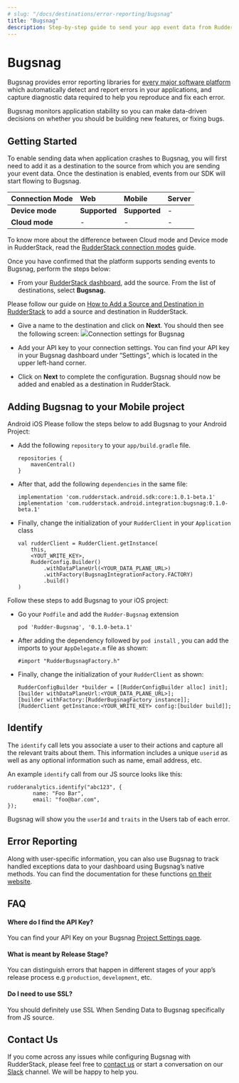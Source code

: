```yaml
---
# slug: "/docs/destinations/error-reporting/bugsnag"
title: "Bugsnag"
description: Step-by-step guide to send your app event data from RudderStack to Bugsnag.
---
```


# Bugsnag

Bugsnag provides error reporting libraries for [every major software platform](https://docs.bugsnag.com/platforms/) which automatically detect and report errors in your applications, and capture diagnostic data required to help you reproduce and fix each error.

Bugsnag monitors application stability so you can make data-driven decisions on whether you should be building new features, or fixing bugs.

## Getting Started

To enable sending data when application crashes to Bugsnag, you will first need to add it as a destination to the source from which you are sending your event data. Once the destination is enabled, events from our SDK will start flowing to Bugsnag.

| **Connection Mode** | **Web**       | **Mobile**    | **Server** |
| :------------------ | :------------ | :------------ | :--------- |
| **Device mode**     | **Supported** | **Supported** | -          |
| **Cloud mode**      | -             | -             | -          |

<div class="infoBlock">

To know more about the difference between Cloud mode and Device mode in RudderStack, read the <a href="https://rudderstack.com/docs/connections/rudderstack-connection-modes/">RudderStack connection modes</a> guide.

</div>

Once you have confirmed that the platform supports sending events to Bugsnag, perform the steps below:

- From your [RudderStack dashboard](https://app.rudderlabs.com/), add the source. From the list of destinations, select **Bugsnag.**

<div class="infoBlock">

Please follow our guide on <a href="https://rudderstack.com/docs/connections/adding-source-and-destination-rudderstack/">How to Add a Source and Destination in RudderStack</a> to add a source and destination in RudderStack.

</div>

- Give a name to the destination and click on **Next**. You should then see the following screen:
<img src="../../assets/bugsnag.png" /><span class="imageTitle">Connection settings for Bugsnag</span>

- Add your API key to your connection settings. You can find your API key in your Bugsnag dashboard under “Settings”, which is located in the upper left-hand corner.
- Click on **Next** to complete the configuration. Bugsnag should now be added and enabled as a destination in RudderStack.

## Adding Bugsnag to your Mobile project

<!--{% tabs %}
{% tab title="Android" %}
Please follow the steps below to add Bugsnag to your Android Project:

- Add the following `repository` to your `app/build.gradle` file.

```
repositories {
    mavenCentral()
}
```

- After that, add the following `dependencies` in the same file:

```
implementation 'com.rudderstack.android.sdk:core:1.0.1-beta.1'
implementation 'com.rudderstack.android.integration:bugsnag:0.1.0-beta.1'
```

- Finally, change the initialization of your `RudderClient` in your `Application` class

```
val rudderClient = RudderClient.getInstance(
    this,
    <YOUT_WRITE_KEY>,
    RudderConfig.Builder()
        .withDataPlaneUrl(<YOUR_DATA_PLANE_URL>)
        .withFactory(BugsnagIntegrationFactory.FACTORY)
        .build()
)
```

{% endtab %}

{% tab title="IOS" %}
Follow these steps to add Bugsnag to your iOS project:

- Go your `Podfile` and add the `Rudder-Bugsnag` extension

```
pod 'Rudder-Bugsnag', '0.1.0-beta.1'
```

- After adding the dependency followed by `pod install` , you can add the imports to your `AppDelegate.m` file as shown:

```
#import "RudderBugsnagFactory.h"
```

- Finally, change the initialization of your `RudderClient` as shown:

```
RudderConfigBuilder *builder = [[RudderConfigBuilder alloc] init];
[builder withDataPlaneUrl:<YOUR_DATA_PLANE_URL>];
[builder withFactory:[RudderBugsnagFactory instance]];
[RudderClient getInstance:<YOUR_WRITE_KEY> config:[builder build]];
```

{% endtab %}
{% endtabs %}-->

<Tabs>
  <TabList>
    <Tab>Android</Tab>
    <Tab>iOS</Tab>
  </TabList>
    <TabPanels>
      <TabPanel>
        Please follow the steps below to add Bugsnag to your Android Project:
<ul>
<li>Add the following <code class="inline-code">repository</code> to your <code class="inline-code">app/build.gradle</code> file.
<span>

```
repositories {
    mavenCentral()
}
```
</span>
</li>
<li>After that, add the following <code class="inline-code">dependencies</code> in the same file:
<span>

```
implementation 'com.rudderstack.android.sdk:core:1.0.1-beta.1'
implementation 'com.rudderstack.android.integration:bugsnag:0.1.0-beta.1'
```
</span>
</li>
<li>Finally, change the initialization of your <code class="inline-code">RudderClient</code> in your <code class="inline-code">Application</code> class
<span>

```
val rudderClient = RudderClient.getInstance(
    this,
    <YOUT_WRITE_KEY>,
    RudderConfig.Builder()
        .withDataPlaneUrl(<YOUR_DATA_PLANE_URL>)
        .withFactory(BugsnagIntegrationFactory.FACTORY)
        .build()
)
```
</span>
</li>
</ul>
      </TabPanel>
      <TabPanel>
        Follow these steps to add Bugsnag to your iOS project:
<ul>
<li>Go your <code class="inline-code">Podfile</code> and add the <code class="inline-code">Rudder-Bugsnag</code> extension
<span>

```
pod 'Rudder-Bugsnag', '0.1.0-beta.1'
```
</span>
</li>
<li>After adding the dependency followed by <code class="inline-code">pod install</code> , you can add the imports to your <code class="inline-code">AppDelegate.m</code> file as shown:
<span>

```
#import "RudderBugsnagFactory.h"
```
</span>
</li>
<li>Finally, change the initialization of your <code class="inline-code">RudderClient</code> as shown:
<span>

```
RudderConfigBuilder *builder = [[RudderConfigBuilder alloc] init];
[builder withDataPlaneUrl:<YOUR_DATA_PLANE_URL>];
[builder withFactory:[RudderBugsnagFactory instance]];
[RudderClient getInstance:<YOUR_WRITE_KEY> config:[builder build]];
```
</span>
</li>
</ul>
      </TabPanel>
    </TabPanels>
</Tabs>

## Identify

The `identify` call lets you associate a user to their actions and capture all the relevant traits about them. This information includes a unique `userid` as well as any optional information such as name, email address, etc.

An example `identify` call from our JS source looks like this:

```
rudderanalytics.identify("abc123", {
        name: "Foo Bar",
        email: "foo@bar.com",
});
```

Bugsnag will show you the `userId` and `traits` in the Users tab of each error.

## Error Reporting

Along with user-specific information, you can also use Bugsnag to track handled exceptions data to your dashboard using Bugsnag’s native methods. You can find the documentation for these functions [on their website](https://docs.bugsnag.com/platforms/browsers/#reporting-handled-exceptions).

## FAQ

#### Where do I find the API Key?

You can find your API Key on your Bugsnag [Project Settings page](https://bugsnag.com/dashboard).

#### What is meant by Release Stage?

You can distinguish errors that happen in different stages of your app’s release process e.g `production`, `development`, etc.

#### Do I need to use SSL?

You should definitely use SSL When Sending Data to Bugsnag specifically from JS source.

## Contact Us

If you come across any issues while configuring Bugsnag with RudderStack, please feel free to [contact us](mailto:%20docs@rudderstack.com) or start a conversation on our [Slack](https://rudderstack.com/join-rudderstack-slack-community) channel. We will be happy to help you.

